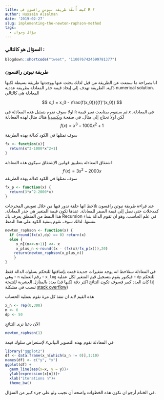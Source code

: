 ```yaml
---
title: كيف أُنفّذ طريقة نيوتن رافسون في R ؟
author: Hussain Alsalman
date: '2019-02-27'
slug: implementing-the-newton-raphson-method
tags:
  - سؤال وجواب
---
```



### السؤال هو كالتالي : 

```r
blogdown::shortcode("tweet", "1100767424599781377")

```

### طريقة نيوتن رافسون 
انا بصراحة ما سمعت عن الطريقة من قبل لذلك بحثت عنها ووجدتها طريقة بسيطة لكنها ذكية. الطريقة تهدف إلى إيحاد قيمة جذر المعادلة بطريقة عددية numerical solution. المعادلة هي كالتالي

$$
x_1 = x_0 - \frac{f(x_0)}{{f}'(x_0)}
$$

اولا سوف نقوم بتمثيل هذه المعادلة في ```R``` ثم سنقوم بمتابعت تغير قيمة $x$ في المعادلة. لكن اولا نحتاج إلى مثال. في صفحة [ويكيبيديا](https://en.wikipedia.org/wiki/Newton%27s_method#Zero_derivative) هناك مثال لهذه المعادلة 
$$
f(x)=x^3-1000x^2+1
$$

سوف نمثلها في الكود كدالة بهذه الطريقة 

```r
fx <- function(x){
  return(x^3-1000*x^2+1)
}
```

اشتقاق المعادلة بتطبيق قوانين الإشتقاق سيكون هذه المعادلة 
$$
{f}'(x)=3x^2-2000x
$$
سوف نمثلها في الكود كدالة بهذه الطريقة 

```r
fx_p <- function(x) {
  return(3*x^2-2000*x)
}

```
 
عند قراءة طريقة نيوتن رافسون تلاحظ انها حلقة ندور فيها من خلال تعويض المخرجات كمدخلات حتى نصل إلى قيمة الصفر للمعادلة. عندها تكون قيمة المتغير هي جذر المعادلة. هذا النمط من المنطق يعرف بالـ Recursion في علم الحاسب.  وهو ان تقوم الدالة بنداء نفسها. لذلك سوف نقوم بتنفيذ الكود على هذا النمط. 

```r
newton_raphson <- function(x) {
  if (round(fx(x),dp) == 0) return(x)
  else {
     x_n[(n<<-n+1)] <<- x
     x_plus_n <-round((x - (fx(x)/fx_p(x))),20)
    return(newton_raphson(x_plus_n))
    }
}
```

في المعادلة ستلاحظ انه يوجد متغيرات جديدة قمت بإضافتها للتحكم بسلوك الدالة فقط وهي 
 - ```n``` رقم العملية 
 - ```x_log``` فيكتور يقوم بتسجيل قيم المتغير لكل عملية
 - ```dp``` للتحكم بعدد بالمنازل العشرية للنتيجة (إذا كان العدد كبير فسوف تكون النتائج اكثر دقة لكنها قد تسبب في مشكلة [stack overflow](https://en.wikipedia.org/wiki/Stack_overflow#Infinite_recursion))
 
 هذه القيم لابد ان تنفذ كل مرة نقوم بعملية الحساب 
 
```r
x_n <- rep(0,300) 
n <- 0
dp <- 50
```
 
الآن دعنا نرى النتائج 

```r
newton_raphson(1)
```

لإستعراض سلوك قيمة $x$في المعادلة نقوم بهذه التصوير البياني 

```r
library("ggplot2")
df <- data.frame(x_n[which(x_n != 0)],1:10)
names(df) <- c("y", "x")
ggplot(df) +
  geom_line(aes(x=x, y = y))+
  ylab(expression(x[n]))+
  xlab("iterations n")+
  theme_bw()
```

 في الختام أرجو ان تكون هذه الخطوات واضحة أن تجيب ولو على جزء كبير من السؤال. 

